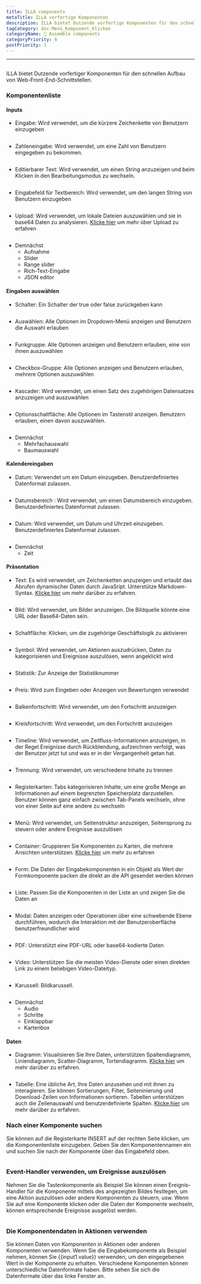 ```yaml
---
title: ILLA components
metaTitle: ILLA vorfertige Komponenten
description: ILLA bietet Dutzende vorfertige Komponenten für den schnellen Aufbau von Web-Front-End-Schnittstellen
tagCategory: doc-Menü_Komponent_Klicken
categoryName: 🧬 Assemble components
categoryPriority: 6
postPriority: 1
---
```


* * *

## <Heading hidden>ILLA components</Heading>

ILLA bietet Dutzende vorfertiger Komponenten für den schnellen Aufbau von Web-Front-End-Schnittstellen.

### Komponentenliste

#### Inputs

-   Eingabe: Wird verwendet, um die kürzere Zeichenkette von Benutzern einzugeben

<img
  src='https://cdn.illacloud.com/official-website/img/docs/assemble/illa_components.png'
  alt=""
/>

-   Zahleneingabe: Wird verwendet, um eine Zahl von Benutzern eingegeben zu bekommen.

<img
  src='https://cdn.illacloud.com/official-website/img/docs/assemble/illa_components(1).png'
  alt=""
/>

-   Editierbarer Text: Wird verwendet, um einen String anzuzeigen und beim Klicken in den Bearbeitungsmodus zu wechseln.

<img
  src='https://cdn.illacloud.com/official-website/img/docs/assemble/illa_components(2).png'
  alt=""
/>

-   Eingabefeld für Textbereich: Wird verwendet, um den langen String von Benutzern einzugeben

<img
  src='https://cdn.illacloud.com/official-website/img/docs/assemble/illa_components(3).png'
  alt=""
/>

-   Upload: Wird verwendet, um lokale Dateien auszuwählen und sie in base64 Daten zu analysieren. [Klicke hier]([https://www.illacloud.com/en-US/docs/upload](https://www.illacloud.com/en-US/docs/upload)) um mehr über Upload zu erfahren

<img
  src='https://cdn.illacloud.com/official-website/img/docs/assemble/illa_components(4).png'
  alt=""
/>

-   Demnächst
    -   Aufnahme
    -   Slider
    -   Range slider
    -   Rich-Text-Eingabe
    -   JSON editor

#### Eingaben auswählen

-   Schalter: Ein Schalter der true oder false zurückgeben kann

<img
  src='https://cdn.illacloud.com/official-website/img/docs/assemble/illa_components(5).png'
  alt=""
/>

-   Auswählen: Alle Optionen im Dropdown-Menü anzeigen und Benutzern die Auswahl erlauben

<img
  src='https://cdn.illacloud.com/official-website/img/docs/assemble/illa_components(6).png'
  alt=""
/>

-   Funkgruppe: Alle Optionen anzeigen und Benutzern erlauben, eine von ihnen auszuwählen

<img
  src='https://cdn.illacloud.com/official-website/img/docs/assemble/illa_components(7).png'
  alt=""
/>

-   Checkbox-Gruppe: Alle Optionen anzeigen und Benutzern erlauben, mehrere Optionen auszuwählen

<img
  src='https://cdn.illacloud.com/official-website/img/docs/assemble/illa_components(8).png'
  alt=""
/>

-   Kascader: Wird verwendet, um einen Satz des zugehörigen Datensatzes anzuzeigen und auszuwählen

<img
  src='https://cdn.illacloud.com/official-website/img/docs/assemble/illa_components(9).png'
  alt=""
/>

-   Optionsschaltfläche: Alle Optionen im Tastenstil anzeigen. Benutzern erlauben, einen davon auszuwählen.

<img
  src='https://cdn.illacloud.com/official-website/img/docs/assemble/illa_components(10).png'
  alt=""
/>

-   Demnächst
    -   Mehrfachauswahl
    -   Baumauswahl

#### Kalendereingaben

-   Datum: Verwendet um ein Datum einzugeben. Benutzerdefiniertes Datenformat zulassen.

<img
  src='https://cdn.illacloud.com/official-website/img/docs/assemble/illa_components(11).png'
  alt=""
/>

-   Datumsbereich : Wird verwendet, um einen Datumsbereich einzugeben. Benutzerdefiniertes Datenformat zulassen.

<img
  src='https://cdn.illacloud.com/official-website/img/docs/assemble/illa_components(12).png'
  alt=""
/>

-   Datum: Wird verwendet, um Datum und Uhrzeit einzugeben. Benutzerdefiniertes Datenformat zulassen.

<img
  src='https://cdn.illacloud.com/official-website/img/docs/assemble/illa_components(13).png'
  alt=""
/>

-   Demnächst
    -   Zeit

#### Präsentation

-   Text: Es wird verwendet, um Zeichenketten anzuzeigen und erlaubt das Abrufen dynamischer Daten durch JavaSript. Unterstütze Markdown-Syntax. [Klicke hier]([https://www.illacloud.com/en-US/docs/text](https://www.illacloud.com/en-US/docs/text)) um mehr darüber zu erfahren.

<img
  src='https://cdn.illacloud.com/official-website/img/docs/assemble/illa_components(14).png'
  alt=""
/>

-   Bild: Wird verwendet, um Bilder anzuzeigen. Die Bildquelle könnte eine URL oder Base64-Daten sein.

<img
  src='https://cdn.illacloud.com/official-website/img/docs/assemble/illa_components(15).png'
  alt=""
/>

-   Schaltfläche: Klicken, um die zugehörige Geschäftslogik zu aktivieren

<img
  src='https://cdn.illacloud.com/official-website/img/docs/assemble/illa_components(16).png'
  alt=""
/>

-   Symbol: Wird verwendet, um Aktionen auszudrücken, Daten zu kategorisieren und Ereignisse auszulösen, wenn angeklickt wird

<img
  src='https://cdn.illacloud.com/official-website/img/docs/assemble/illa_components(17).png'
  alt=""
/>

-   Statistik: Zur Anzeige der Statistiknummer

<img
  src='https://cdn.illacloud.com/official-website/img/docs/assemble/illa_components(18).png'
  alt=""
/>

-   Preis: Wird zum Eingeben oder Anzeigen von Bewertungen verwendet

<img
  src='https://cdn.illacloud.com/official-website/img/docs/assemble/illa_components(19).png'
  alt=""
/>

-   Balkenfortschritt: Wird verwendet, um den Fortschritt anzuzeigen

<img
  src='https://cdn.illacloud.com/official-website/img/docs/assemble/illa_components(20).png'
  alt=""
/>

-   Kreisfortschritt: Wird verwendet, um den Fortschritt anzuzeigen

<img
  src='https://cdn.illacloud.com/official-website/img/docs/assemble/illa_components(21).png'
  alt=""
/>

-   Timeline: Wird verwendet, um Zeitfluss-Informationen anzuzeigen, in der Regel Ereignisse durch Rückblendung, aufzeichnen verfolgt, was der Benutzer jetzt tut und was er in der Vergangenheit getan hat.

<img
  src='https://cdn.illacloud.com/official-website/img/docs/assemble/illa_components(22).png'
  alt=""
/>

-   Trennung: Wird verwendet, um verschiedene Inhalte zu trennen

<img
  src='https://cdn.illacloud.com/official-website/img/docs/assemble/illa_components(23).png'
  alt=""
/>

-   Registerkarten: Tabs kategorisieren Inhalte, um eine große Menge an Informationen auf einem begrenzten Speicherplatz darzustellen. Benutzer können ganz einfach zwischen Tab-Panels wechseln, ohne von einer Seite auf eine andere zu wechseln

<img
  src='https://cdn.illacloud.com/official-website/img/docs/assemble/illa_components(24).png'
  alt=""
/>

-   Menü: Wird verwendet, um Seitenstruktur anzuzeigen, Seitensprung zu steuern oder andere Ereignisse auszulösen

<img
  src='https://cdn.illacloud.com/official-website/img/docs/assemble/illa_components(25).png'
  alt=""
/>

-   Container: Gruppieren Sie Komponenten zu Karten, die mehrere Ansichten unterstützen. [Klicke hier]([https://www.illacloud.com/en-US/docs/container](https://www.illacloud.com/en-US/docs/container)) um mehr zu erfahren

<img
  src='https://cdn.illacloud.com/official-website/img/docs/assemble/illa_components(26).png'
  alt=""
/>

-   Form: Die Daten der Eingabekomponenten in ein Objekt als Wert der Formkomponente packen die direkt an die API gesendet werden können

<img
  src='https://cdn.illacloud.com/official-website/img/docs/assemble/illa_components(27).png'
  alt=""
/>

-   Liste: Passen Sie die Komponenten in der Liste an und zeigen Sie die Daten an

<img
  src='https://cdn.illacloud.com/official-website/img/docs/assemble/illa_components(28).png'
  alt=""
/>

-   Modal: Daten anzeigen oder Operationen über eine schwebende Ebene durchführen, wodurch die Interaktion mit der Benutzeroberfläche benutzerfreundlicher wird

<img
  src='https://cdn.illacloud.com/official-website/img/docs/assemble/illa_components(29).png'
  alt=""
/>

-   PDF: Unterstützt eine PDF-URL oder base64-kodierte Daten

<img
  src='https://cdn.illacloud.com/official-website/img/docs/assemble/illa_components(30).png'
  alt=""
/>

-   Video: Unterstützen Sie die meisten Video-Dienste oder einen direkten Link zu einem beliebigen Video-Dateityp.

<img
  src='https://cdn.illacloud.com/official-website/img/docs/assemble/illa_components(31).png'
  alt=""
/>

-   Karussell: Bildkarussell.

<img
  src='https://cdn.illacloud.com/official-website/img/docs/assemble/illa_components(32).png'
  alt=""
/>

-   Demnächst
    -   Audio
    -   Schritte
    -   Einklappbar
    -   Kartenbox

#### Daten

-   Diagramm: Visualisieren Sie Ihre Daten, unterstützen Spaltendiagramm, Liniendiagramm, Scatter-Diagramm, Tortendiagramm. [Klicke hier]([https://www.illacloud.com/en-US/docs/chart](https://www.illacloud.com/en-US/docs/chart)) um mehr darüber zu erfahren.

<img
  src='https://cdn.illacloud.com/official-website/img/docs/assemble/illa_components(33).png'
  alt=""
/>

-   Tabelle: Eine übliche Art, Ihre Daten anzusehen und mit ihnen zu interagieren. Sie können Sortierungen, Filter, Seiteninierung und Download-Zeilen von Informationen sortieren. Tabellen unterstützen auch die Zeilenauswahl und benutzerdefinierte Spalten. [Klicke hier]([https://www.illacloud.com/en-US/docs/table](https://www.illacloud.com/en-US/docs/table)) um mehr darüber zu erfahren.

### Nach einer Komponente suchen

Sie können auf die Registerkarte INSERT auf der rechten Seite klicken, um die Komponentenliste einzugeben. Geben Sie den Komponentennamen ein und suchen Sie nach der Komponente über das Eingabefeld oben.

<img
  src='https://cdn.illacloud.com/official-website/img/docs/assemble/illa_components(34).png'
  alt=""
/>

### Event-Handler verwenden, um Ereignisse auszulösen

Nehmen Sie die Tastenkomponente als Beispiel Sie können einen Ereignis-Handler für die Komponente mittels des angezeigten Bildes festlegen, um eine Aktion auszulösen oder andere Komponenten zu steuern, usw. Wenn Sie auf eine Komponente klicken oder die Daten der Komponente wechseln, können entsprechende Ereignisse ausgelöst werden.

<img
  src='https://cdn.illacloud.com/official-website/img/docs/assemble/illa_components(35).png'
  alt=""
/>

### Die Komponentendaten in Aktionen verwenden

Sie können Daten von Komponenten in Aktionen oder anderen Komponenten verwenden. Wenn Sie die Eingabekomponente als Beispiel nehmen, können Sie {{input1.value}} verwenden, um den eingegebenen Wert in der Komponente zu erhalten. Verschiedene Komponenten können unterschiedliche Datenformate haben. Bitte sehen Sie sich die Datenformate über das linke Fenster an.

<img
  src='https://cdn.illacloud.com/official-website/img/docs/assemble/illa_components(36).png'
  alt=""
/>
